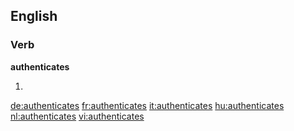 
==English==

===Verb===
'''authenticates'''

# {{en-third-person singular of|authenticate}}

[[de:authenticates]]
[[fr:authenticates]]
[[it:authenticates]]
[[hu:authenticates]]
[[nl:authenticates]]
[[vi:authenticates]]